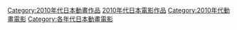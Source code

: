 {{Animanga by year category header|日本動畫電影|201|lead=no|individual=no}}
{{container category}}
[[Category:2010年代日本動畫作品|Category:2010年代日本動畫作品]]
[[Category:2010年代日本電影作品|]]
[[Category:2010年代動畫電影|Category:2010年代動畫電影]]
[[Category:各年代日本動畫電影|Category:各年代日本動畫電影]]